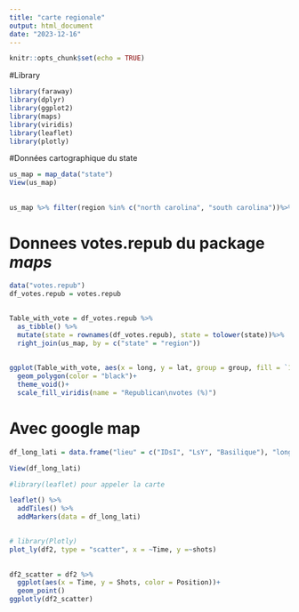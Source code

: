 ```yaml
---
title: "carte regionale"
output: html_document
date: "2023-12-16"
---
```


```r
knitr::opts_chunk$set(echo = TRUE)
```

#Library
```r
library(faraway)
library(dplyr)
library(ggplot2)
library(maps)
library(viridis)
library(leaflet)
library(plotly)
```


#Données cartographique du state
```r
us_map = map_data("state")
View(us_map)
```

##
```r
us_map %>% filter(region %in% c("north carolina", "south carolina"))%>%ggplot(aes(x = long, y=lat))+ geom_point()
```

# Donnees votes.repub du package *maps*
```r
data("votes.repub")
df_votes.repub = votes.repub
```

##

```r
Table_with_vote = df_votes.repub %>% 
  as_tibble() %>%
  mutate(state = rownames(df_votes.repub), state = tolower(state))%>%
  right_join(us_map, by = c("state" = "region"))

```


## 
```r
ggplot(Table_with_vote, aes(x = long, y = lat, group = group, fill = `1976`))+
  geom_polygon(color = "black")+
  theme_void()+
  scale_fill_viridis(name = "Republican\nvotes (%)")
```

# Avec google map
```r
df_long_lati = data.frame("lieu" = c("IDsI", "LsY", "Basilique"), "long" = c(-5.23065, -5.24909, -5.28933), "lat" = c(6.88141, 6.82493, 6.82753))
```

```r
View(df_long_lati)
```

```r
#library(leaflet) pour appeler la carte

leaflet() %>% 
  addTiles() %>%
  addMarkers(data = df_long_lati)

```

## 

```r
# library(Plotly)
plot_ly(df2, type = "scatter", x = ~Time, y =~shots)
```
## 

```r
df2_scatter = df2 %>% 
  ggplot(aes(x = Time, y = Shots, color = Position))+
  geom_point()
ggplotly(df2_scatter)
```

